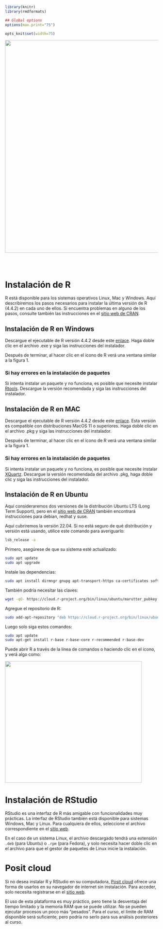 ```r
library(knitr)
library(rmdformats)

## Global options
options(max.print="75")

opts_knit$set(width=75)
```

<center><img src="logos/logos.png" width="700" /></center>

<br>
<br>

# Instalación de R

R está disponible para los sistemas operativos Linux, Mac y Windows. Aquí describiremos los pasos necesarios para instalar la última versión de R (4.4.2) en cada uno de ellos. Si encuentra problemas en alguno de los pasos, consulte también las instrucciones en el [sitio web de CRAN](https://cran.r-project.org/).

## Instalación de R en Windows

Descargue el ejecutable de R versión 4.4.2 desde este [enlace](https://cran.r-project.org/bin/windows/base/). Haga doble clic en el archivo .exe y siga las instrucciones del instalador.

Después de terminar, al hacer clic en el ícono de R verá una ventana similar a la figura 1.

### Si hay errores en la instalación de paquetes

Si intenta instalar un paquete y no funciona, es posible que necesite instalar [Rtools](https://cran.r-project.org/bin/windows/Rtools/). Descargue la versión recomendada y siga las instrucciones del instalador.

## Instalación de R en MAC

Descargue el ejecutable de R versión 4.4.2 desde este [enlace](https://cran.r-project.org/bin/macosx/). Esta versión es compatible con distribuciones MacOS 11 o superiores. Haga doble clic en el archivo .pkg y siga las instrucciones del instalador.

Después de terminar, al hacer clic en el ícono de R verá una ventana similar a la figura 1.

### Si hay errores en la instalación de paquetes

Si intenta instalar un paquete y no funciona, es posible que necesite instalar [XQuartz](https://www.xquartz.org). Descargue la versión recomendada del archivo .pkg, haga doble clic y siga las instrucciones del instalador.

## Instalación de R en Ubuntu

Aquí consideraremos dos versiones de la distribución Ubuntu LTS (Long Term Support), pero en el [sitio web de CRAN](https://cran.r-project.org/) también encontrará instrucciones para debian, redhat y suse.

Aquí cubriremos la versión 22.04. Si no está seguro de qué distribución y versión está usando, utilice este comando para averiguarlo:

```bash
lsb_release -a
```

Primero, asegúrese de que su sistema esté actualizado:

```bash
sudo apt update
sudo apt upgrade
```

Instale las dependencias:

```bash
sudo apt install dirmngr gnupg apt-transport-https ca-certificates software-properties-common
```

También podría necesitar las claves:

```bash
wget -qO- https://cloud.r-project.org/bin/linux/ubuntu/marutter_pubkey.asc | sudo tee -a /etc/apt/trusted.gpg.d/cran_ubuntu_key.asc
```

Agregue el repositorio de R:

```bash
sudo add-apt-repository "deb https://cloud.r-project.org/bin/linux/ubuntu jammy-cran40/"
```

Luego solo siga estos comandos:

```bash
sudo apt update
sudo apt-get install r-base r-base-core r-recommended r-base-dev
```

Puede abrir R a través de la línea de comandos o haciendo clic en el ícono, y verá algo como:

<img src="imagens/rstart.png"  style="width:450px;height:400px;">

# Instalación de RStudio

RStudio es una interfaz de R más amigable con funcionalidades muy prácticas. La interfaz de RStudio también está disponible para sistemas Windows, Mac y Linux. Para cualquiera de ellos, seleccione el archivo correspondiente en el [sitio web](https://www.rstudio.com/products/rstudio/download/).

En el caso de un sistema Linux, el archivo descargado tendrá una extensión `.deb` (para Ubuntu) o `.rpm` (para Fedora), y solo necesita hacer doble clic en el archivo para que el gestor de paquetes de Linux inicie la instalación.

# Posit cloud

Si no desea instalar R y RStudio en su computadora, [Posit cloud](https://rstudio.cloud/) ofrece una forma de usarlos en su navegador de internet sin instalación. Para acceder, solo necesita registrarse en el [sitio web](https://rstudio.cloud/).

El uso de esta plataforma es muy práctico, pero tiene la desventaja del tiempo limitado y la memoria RAM que se puede utilizar. No se pueden ejecutar procesos un poco más "pesados". Para el curso, el límite de RAM disponible será suficiente, pero podría no serlo para sus análisis posteriores al curso.